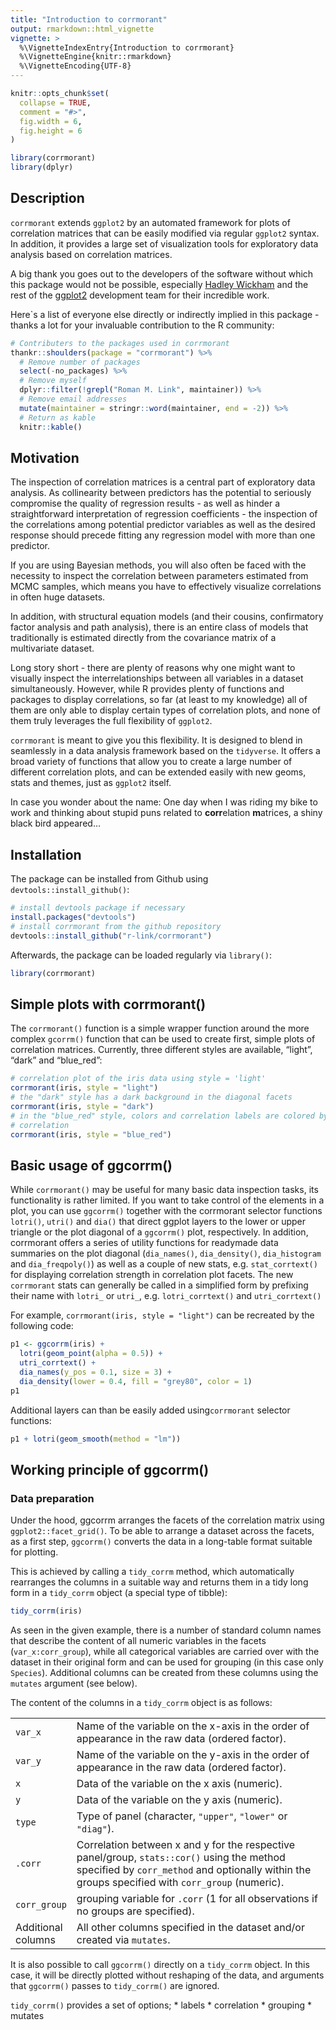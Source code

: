 ```yaml
---
title: "Introduction to corrmorant"
output: rmarkdown::html_vignette
vignette: >
  %\VignetteIndexEntry{Introduction to corrmorant}
  %\VignetteEngine{knitr::rmarkdown}
  %\VignetteEncoding{UTF-8}
---
```


```r
knitr::opts_chunk$set(
  collapse = TRUE,
  comment = "#>",
  fig.width = 6,
  fig.height = 6
)
```

```r
library(corrmorant)
library(dplyr)
```


## Description
`corrmorant` extends `ggplot2` by an automated framework for plots of correlation matrices that can be easily modified via regular `ggplot2` syntax. In addition, it provides a large set of visualization tools for exploratory data analysis based on correlation matrices.

A big thank you goes out to the developers of the software without which this package would not be possible, especially [Hadley Wickham](https://github.com/hadley/) and the rest of the [ggplot2](https://github.com/tidyverse/ggplot2) development team for their incredible work.

Here`s a list of everyone else directly or indirectly implied in this package - thanks a lot for your invaluable contribution to the R community:

``` r
# Contributers to the packages used in corrmorant
thankr::shoulders(package = "corrmorant") %>% 
  # Remove number of packages 
  select(-no_packages) %>% 
  # Remove myself
  dplyr::filter(!grepl("Roman M. Link", maintainer)) %>% 
  # Remove email addresses 
  mutate(maintainer = stringr::word(maintainer, end = -2)) %>% 
  # Return as kable
  knitr::kable()
```


## Motivation
The inspection of correlation matrices is a central part of exploratory data analysis. As collinearity between predictors has the potential to seriously compromise the quality of regression results - as well as hinder a straightforward interpretation of regression coefficients - the inspection of the correlations among potential predictor variables as well as the desired response should precede fitting any regression model with more than one predictor. 

If you are using Bayesian methods, you will also often be faced with the necessity to inspect the correlation between parameters estimated from MCMC samples, which means you have to effectively visualize correlations in often huge datasets.

In addition, with structural equation models (and their cousins, confirmatory factor analysis and path analysis), there is an entire class of models that traditionally is estimated directly from the covariance matrix of a multivariate dataset. 

Long story short - there are plenty of reasons why one might want to visually inspect the interrelationships between all variables in a dataset simultaneously. However, while R provides plenty of functions and packages to display correlations, so far (at least to my knowledge) all of them are only able to display certain types of correlation plots, and none of them truly leverages the full flexibility of `ggplot2`. 

`corrmorant` is meant to give you this flexibility. It is designed to blend in seamlessly in a data analysis framework based on the `tidyverse`. It offers a broad variety of functions that allow you to create a large number of different correlation plots, and can be extended easily with new geoms, stats and themes, just as `ggplot2` itself. 

In case you wonder about the name: One day when I was riding my bike to work and thinking about stupid puns related to **corr**elation **m**atrices, a shiny black bird appeared...


## Installation
The package can be installed from Github using `devtools::install_github()`:

``` r
# install devtools package if necessary
install.packages("devtools")
# install corrmorant from the github repository
devtools::install_github("r-link/corrmorant")
```

Afterwards, the package can be loaded regularly via `library()`:
``` r
library(corrmorant)
```


## Simple plots with corrmorant()
The `corrmorant()` function is a simple wrapper function around the more complex `gcorrm()` function that can be used to create first, simple plots of correlation matrices. Currently, 
three different styles are available, "light", "dark" and "blue_red":

``` r
# correlation plot of the iris data using style = 'light'
corrmorant(iris, style = "light")
# the "dark" style has a dark background in the diagonal facets
corrmorant(iris, style = "dark")
# in the "blue_red" style, colors and correlation labels are colored by the strength of
# correlation
corrmorant(iris, style = "blue_red")
```

## Basic usage of ggcorrm()
While `corrmorant()` may be useful for many basic data inspection tasks, its functionality is rather limited. If you want to take control of the elements in a plot, you can use `ggcorrm()` together with the corrmorant selector functions `lotri()`, `utri()` and `dia()` that direct ggplot layers to the lower or upper triangle or the plot diagonal of a `ggcorrm()` plot, respectively. In addition, corrmorant offers a series of utility functions for readymade data summaries on the plot diagonal (`dia_names()`, `dia_density()`, `dia_histogram` and `dia_freqpoly()`) as well as a couple of new stats, e.g. `stat_corrtext()` for displaying correlation strength in correlation plot facets. The new `corrmorant` stats can generally be called in a simplified form by prefixing their name with `lotri_` or `utri_`, e.g. `lotri_corrtext()` and `utri_corrtext()`

For example, `corrmorant(iris, style = "light")` can be recreated by the following code:

```r
p1 <- ggcorrm(iris) +
  lotri(geom_point(alpha = 0.5)) +
  utri_corrtext() +
  dia_names(y_pos = 0.1, size = 3) +
  dia_density(lower = 0.4, fill = "grey80", color = 1)
p1
```

Additional layers can than be easily added using`corrmorant` selector functions:

```r
p1 + lotri(geom_smooth(method = "lm"))
```

## Working principle of ggcorrm()
### Data preparation
Under the hood, ggcorrm arranges the facets of the correlation matrix using `ggplot2::facet_grid()`. To be able to arrange a dataset across the facets, as a first step, `ggcorrm()` converts the data in a long-table format suitable for plotting. 

This is achieved by calling a `tidy_corrm` method, which automatically rearranges the columns in a suitable way and returns them in a tidy long form in a `tidy_corrm` object (a special type of tibble):

``` r
tidy_corrm(iris)
```

As seen in the given example, there is a number of standard column names that describe the content of all numeric variables in the facets (`var_x:corr_group`), while all categorical variables are carried over with the dataset in their original form and can be used for grouping (in this case only `Species`). Additional columns can be created from these columns using the `mutates` argument (see below).


The content of the columns in a `tidy_corrm` object is as follows:

------------- -----------------------------------------------------------------
`var_x`       Name of the variable on the x-axis in the order of
              appearance in the raw data (ordered factor).

`var_y`       Name of the variable on the y-axis in the order of appearance
              in the raw data (ordered factor).

`x`           Data of the variable on the x axis (numeric).

`y`           Data of the variable on the y axis (numeric).

`type`        Type of panel (character, `"upper"`, `"lower"` or `"diag"`).

`.corr`       Correlation between x and y for the respective panel/group,
              `stats::cor()` using the method specified by
              `corr_method` and optionally within the groups specified with 
              `corr_group` (numeric).

`corr_group`  grouping variable for `.corr` (1 for all observations if
              no groups are specified).

Additional    All other columns specified in the dataset and/or 
columns       created via `mutates`.
------------- -----------------------------------------------------------------

It is also possible to call `ggcorrm()` directly on a `tidy_corrm` object. In this case, it will be directly plotted without reshaping of the data, and arguments that `ggcorrm()` passes to  `tidy_corrm()` are ignored. 

`tidy_corrm()` provides a set of options;
* labels
* correlation
* grouping
* mutates

